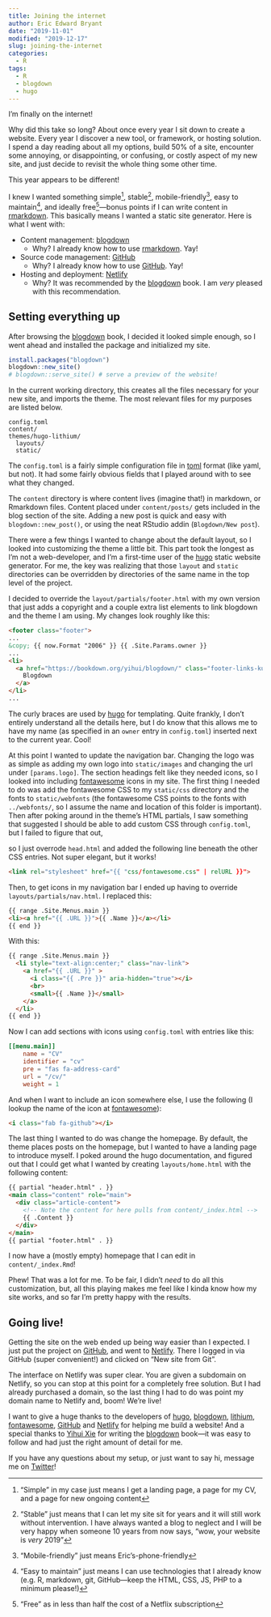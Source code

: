 ```yaml
---
title: Joining the internet
author: Eric Edward Bryant
date: "2019-11-01"
modified: "2019-12-17"
slug: joining-the-internet
categories:
  - R
tags:
  - R
  - blogdown
  - hugo
---
```


[blogdown]: https://bookdown.org/yihui/blogdown
[rmarkdown]: https://bookdown.org/yihui/rmarkdown
[hugo]: https://gohugo.io
[lithium]: https://github.com/yihui/hugo-lithium
[GitHub]: https://github.com
[Netlify]: https://www.netlify.com
[toml]: https://github.com/toml-lang/toml
[fontawesome]: https://fontawesome.com
[Yihui Xie]: https://yihui.org/en


I'm finally on the internet!

Why did this take so long?
About once every year I sit down to create a website.
Every year I discover a new tool, or framework, or hosting solution.
I spend a day reading about all my options, build 50% of a site,
encounter some annoying, or disappointing, or confusing, or costly
aspect of my new site, and just decide to revisit the whole thing some other 
time.\


This year appears to be different!


I knew I wanted something simple[^1], stable[^2], mobile-friendly[^3],
easy to maintain[^4], and ideally free[^5]---bonus points if I can write
content in [rmarkdown].
This basically means I wanted a static site generator.
Here is what I went with:

[^1]: "Simple" in my case just means I get a landing page, a page for my CV, and a page for new ongoing content
[^2]: "Stable" just means that I can let my site sit for years and it will still work without intervention. I have always wanted a blog to neglect and I will be very happy when someone 10 years from now says, "wow, your website is _very_ 2019"
[^3]: "Mobile-friendly" just means Eric's-phone-friendly
[^4]: "Easy to maintain" just means I can use technologies that I already know (e.g. R, markdown, git, GitHub---keep the HTML, CSS, JS, PHP to a minimum please!)
[^5]: "Free" as in less than half the cost of a Netflix subscription

- Content management: [blogdown]
  - Why? I already know how to use [rmarkdown]. Yay!
- Source code management: [GitHub]
  - Why? I already know how to use [GitHub]. Yay!
- Hosting and deployment: [Netlify]
  - Why? It was recommended by the [blogdown] book.
    I am _very_ pleased with this recommendation.

## Setting everything up

After browsing the [blogdown] book, I decided it looked simple enough, so 
I went ahead and installed the package and initialized my site.

```r
install.packages("blogdown")
blogdown::new_site()
# blogdown::serve_site() # serve a preview of the website!
```

In the current working directory, this creates all the files necessary
for your new site, and imports the theme.
The most relevant files for my purposes are listed below.

```
config.toml
content/
themes/hugo-lithium/
  layouts/
  static/
```

The `config.toml` is a fairly simple configuration file in [toml] format
(like yaml, but not).
It had some fairly obvious fields that I played around with to see what
they changed.

The `content` directory is where content lives (imagine that!) in markdown, 
or Rmarkdown files.
Content placed under `content/posts/` gets included in the blog section of the
site.
Adding a new post is quick and easy with `blogdown::new_post()`, or using the
neat RStudio addin (`Blogdown/New post`).

There were a few things I wanted to change about the default layout, so I
looked into customizing the theme a little bit.
This part took the longest as I'm not a web-developer, and I'm a first-time
user of the [hugo] static website generator.
For me, the key was realizing that those `layout` and `static` directories can
be overridden by directories of the same name in the top level of the project.

I decided to override the `layout/partials/footer.html` with my own version
that just adds a copyright and a couple extra list elements to link blogdown
and the theme I am using.
My changes look roughly like this:

```html
<footer class="footer">
...
&copy; {{ now.Format "2006" }} {{ .Site.Params.owner }}
...
<li>
  <a href="https://bookdown.org/yihui/blogdown/" class="footer-links-kudos">
    Blogdown
  </a>
</li>
...
```

The curly braces are used by [hugo] for templating.
Quite frankly, I don't entirely understand all the details here,
but I do know that this allows me to have my name (as specified in 
an `owner` entry in `config.toml`) inserted next to the current year.
Cool!

At this point I wanted to update the navigation bar.
Changing the logo was as simple as adding my own logo into `static/images`
and changing the url under `[params.logo]`.
The section headings felt like they needed icons, so I looked into including
[fontawesome] icons in my site.
The first thing I needed to do was add the fontawesome CSS to my `static/css`
directory and the fonts to `static/webfonts` (the fontawesome CSS points
to the fonts with `../webfonts/`, so I assume the name and location of this
folder is important).
Then after poking around in the theme's HTML partials, I saw something that
suggested I should be able to add custom CSS through `config.toml`, but
I failed to figure that out,

so I just overrode `head.html` and added the following line beneath the other
CSS entries.
Not super elegant, but it works!


```html
<link rel="stylesheet" href="{{ "css/fontawesome.css" | relURL }}">
```

Then, to get icons in my navigation bar I ended up having to override
`layouts/partials/nav.html`.
I replaced this:

```html
{{ range .Site.Menus.main }}
<li><a href="{{ .URL }}">{{ .Name }}</a></li>
{{ end }}
```

With this:

```html
{{ range .Site.Menus.main }}
  <li style="text-align:center;" class="nav-link">
    <a href="{{ .URL }}" >
      <i class="{{ .Pre }}" aria-hidden="true"></i>
      <br>
      <small>{{ .Name }}</small>
    </a>
  </li>
{{ end }}
```

Now I can add sections with icons using `config.toml` with entries like this:

```toml
[[menu.main]]
    name = "CV"
    identifier = "cv"
    pre = "fas fa-address-card"
    url = "/cv/"
    weight = 1
```

And when I want to include an icon somewhere else, I use the following
(I lookup the name of the icon at [fontawesome]):

```html
<i class="fab fa-github"></i>
```

The last thing I wanted to do was change the homepage.
By default, the theme places posts on the homepage, but I wanted to have
a landing page to introduce myself.
I poked around the hugo documentation, and figured out that I could get what
I wanted by creating `layouts/home.html` with the following content:

```html
{{ partial "header.html" . }}
<main class="content" role="main">
  <div class="article-content">
    <!-- Note the content for here pulls from content/_index.html -->
    {{ .Content }}
  </div>
</main>
{{ partial "footer.html" . }}
```

I now have a (mostly empty) homepage that I can edit in `content/_index.Rmd`!

Phew! That was a lot for me.
To be fair, I didn't _need_ to do all this customization,
but, all this playing makes me feel like I kinda know how my site works,
and so far I'm pretty happy with the results.

## Going live!

Getting the site on the web ended up being way easier than I expected.
I just put the project on [GitHub], and went to [Netlify].
There I logged in via GitHub (super convenient!) and clicked on
"New site from Git".


The interface on Netlify was super clear.
You are given a subdomain on Netlify, so you can stop at this point for 
a completely free solution.
But I had already purchased a domain, so the last thing I had to do was point
my domain name to Netlify and, boom!
We're live!

I want to give a huge thanks to the developers of [hugo], [blogdown],
[lithium], [fontawesome], [GitHub] and [Netlify] for helping me build a
website!
And a special thanks to [Yihui Xie] for writing the [blogdown] book---it was
easy to follow and had just the right amount of detail for me.


If you have any questions about my setup, or just want to say hi, message me on
[<i class="fab fa-twitter"></i> Twitter](https://twitter.com/ericedwrdbryant)!

